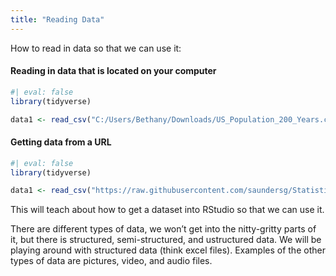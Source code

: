 ```yaml
---
title: "Reading Data"
---
```



How to read in data so that we can use it: 

#### Reading in data that is located on your computer

```r
#| eval: false
library(tidyverse)

data1 <- read_csv("C:/Users/Bethany/Downloads/US_Population_200_Years.csv")
```



#### Getting data from a URL

```r
#| eval: false
library(tidyverse)

data1 <- read_csv("https://raw.githubusercontent.com/saundersg/Statistics-Notebook/master/Data/Rent.csv")

```


This will teach about how to get a dataset into RStudio so that we can use it. 

There are different types of data, we won't get into the nitty-gritty parts of it, but there is structured, semi-structured, and ustructured data. We will be playing around with structured data (think excel files). Examples of the other types of data are pictures, video, and audio files. 

